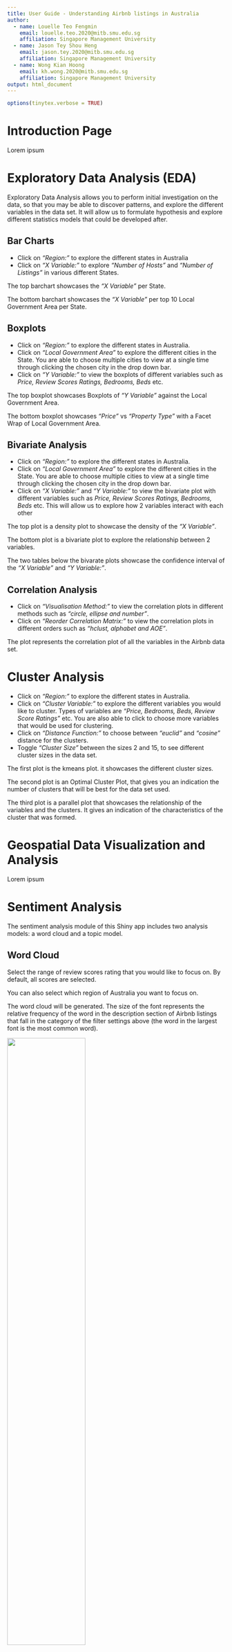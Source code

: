 ```yaml
---
title: User Guide - Understanding Airbnb listings in Australia
author:
  - name: Louelle Teo Fengmin
    email: louelle.teo.2020@mitb.smu.edu.sg
    affiliation: Singapore Management University
  - name: Jason Tey Shou Heng
    email: jason.tey.2020@mitb.smu.edu.sg
    affiliation: Singapore Management University
  - name: Wong Kian Hoong
    email: kh.wong.2020@mitb.smu.edu.sg
    affiliation: Singapore Management University
output: html_document
---
```


```r
options(tinytex.verbose = TRUE)
```

# Introduction Page
Lorem ipsum

# Exploratory Data Analysis (EDA)
Exploratory Data Analysis allows you to perform initial investigation on the data, so that you may be able to discover patterns, and explore the different variables in the data set. It will allow us to formulate hypothesis and explore different statistics models that could be developed after.

## Bar Charts

- Click on *"Region:"* to explore the different states in Australia
- Click on *"X Variable:"* to explore *"Number of Hosts"* and *"Number of Listings"* in various different States.

The top barchart showcases the *"X Variable"* per State.

The bottom barchart showcases the *"X Variable"* per top 10 Local Government Area per State.

## Boxplots

- Click on *"Region:"* to explore the different states in Australia.
- Click on *"Local Government Area"* to explore the different cities in the State. You are able to choose multiple cities to view at a single time through clicking the chosen city in the drop down bar.
- Click on *"Y Variable:"* to view the boxplots of different variables such as *Price, Review Scores Ratings, Bedrooms, Beds* etc.

The top boxplot showcases Boxplots of *"Y Variable"* against the Local Government Area.

The bottom boxplot showcases *"Price"* vs *"Property Type"* with a Facet Wrap of Local Government Area.

## Bivariate Analysis

- Click on *"Region:"* to explore the different states in Australia.
- Click on *"Local Government Area"* to explore the different cities in the State. You are able to choose multiple cities to view at a single time through clicking the chosen city in the drop down bar.
- Click on *"X Variable:"* and *"Y Variable:"* to view the bivariate plot with different variables such as *Price, Review Scores Ratings, Bedrooms, Beds* etc. This will allow us to explore how 2 variables interact with each other

The top plot is a density plot to showcase the density of the *"X Variable"*.

The bottom plot is a bivariate plot to explore the relationship between 2 variables.

The two tables below the bivarate plots showcase the confidence interval of the *"X Variable"* and *"Y Variable:"*.

## Correlation Analysis

- Click on *"Visualisation Method:"* to view the correlation plots in different methods such as *"circle, ellipse and number"*.
- Click on *"Reorder Correlation Matrix:"* to view the correlation plots in different orders such as *"hclust, alphabet and AOE"*.

The plot represents the correlation plot of all the variables in the Airbnb data set.

# Cluster Analysis

- Click on *"Region:"* to explore the different states in Australia.
- Click on *"Cluster Variable:"* to explore the different variables you would like to cluster. Types of variables are *"Price, Bedrooms, Beds, Review Score Ratings"* etc. You are also able to click to choose more variables that would be used for clustering.
- Click on *"Distance Function:"* to choose between *"euclid"* and *"cosine"* distance for the clusters.
- Toggle *"Cluster Size"* between the sizes 2 and 15, to see different cluster sizes in the data set.

The first plot is the kmeans plot. it showcases the different cluster sizes.

The second plot is an Optimal Cluster Plot, that gives you an indication the number of clusters that will be best for the data set used.

The third plot is a parallel plot that showcases the relationship of the variables and the clusters. It gives an indication of the characteristics of the cluster that was formed.

# Geospatial Data Visualization and Analysis
Lorem ipsum

# Sentiment Analysis
The sentiment analysis module of this Shiny app includes two analysis models: a word cloud and a topic model.

## Word Cloud</br>

Select the range of review scores rating that you would like to focus on. By default, all scores are selected.

You can also select which region of Australia you want to focus on.

The word cloud will be generated. The size of the font represents the relative frequency of the word in the description section of  Airbnb listings that fall in the category of the filter settings above (the word in the largest font is the most common word).

![](images/wordcloud1.png){width=60%}

## Topic Modelling</br>

Topic modeling is an unsupervised machine learning technique that detects word and phrase patterns in documents and clusters them into groups known as topics.

Latent Dirichlet Allocation (LDA) is one common topic modeling technique. The basic assumption of LDA is that similar topics make use of similar words (i.e. distributional hypothesis). The purpose of LDA is to map the corpus to topics covering a significant number of words in the documents in the corpus.

LDA assigns topics to arrangements of words for example, the best word for a topic related to accommodation. This is based on the assumption that documents are written with a certain arrangement of words and that those arrangements will determine the topics. LDA assumes that all words in the document can be assigned a probability of belonging to a topic. As such, the goal of LDA is to determine the mixture of topics that a document contains.

Similar to the word cloud, select the range of review scores rating that you would like to focus on. By default, all scores are selected.

You can also select which region of Australia you want to focus on.

In addition, select how many topics you want to be identified. By default, the number of topics is 3.

Next, select the number of words you want presented in each topic. The default number of words is 10.

The LDA topic model will be generated. The bar beside the corresponding word represents the probability (beta) of that word appearing in that particular topic. The longer the bar, the higher the probability.

![](images/topicmodel1.png){width=60%}

# Multiple Linear Regression

## Regression for Price

- Click on *"Independent Variables:"* to choose the multiple variables that you would like to apply in the Multiple Linear Regression (MLR). The choices of variables could be influenced through the correlation plot found in the EDA. It is better to choose variables with low correlation with each other.
- Click on *"Strategies of Stepwise:"* to choose whether the MLR will move in a *"Forward", "Backward",* or *"Stepwise"* direction.

The *"Regression Summary"* showcases the MLR calculation and gives us an indication of the significance of each variable in the regression with respect to *"Price"*.

## Regression for Review Score Ratings

- Click on *"Independent Variables:"* to choose the multiple variables that you would like to apply in the Multiple Linear Regression (MLR). The choices of variables could be influenced through the correlation plot found in the EDA. It is better to choose variables with low correlation with each other.
- Click on *"Strategies of Stepwise:"* to choose whether the MLR will move in a *"Forward", "Backward",* or *"Stepwise"* direction.

The *"Regression Summary"* showcases the MLR calculation and gives us an indication of the significance of each variable in the regression with respect to *"Review Score Ratings"*.